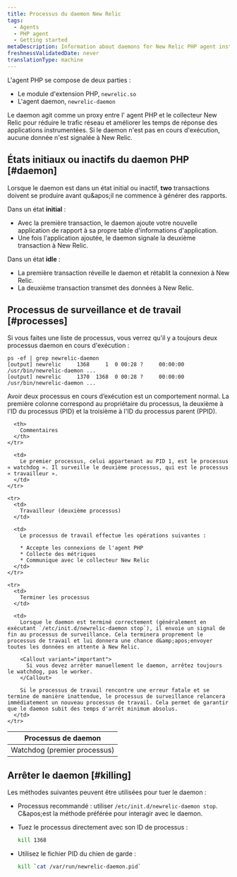 ```yaml
---
title: Processus du daemon New Relic
tags:
  - Agents
  - PHP agent
  - Getting started
metaDescription: Information about daemons for New Relic PHP agent installations prior to 3.0.
freshnessValidatedDate: never
translationType: machine
---
```


L'agent PHP se compose de deux parties :

* Le module d'extension PHP, `newrelic.so`
* L'agent daemon, `newrelic-daemon`

Le daemon agit comme un proxy entre l' agent PHP et le collecteur New Relic pour réduire le trafic réseau et améliorer les temps de réponse des applications instrumentées. Si le daemon n'est pas en cours d'exécution, aucune donnée n'est signalée à New Relic.

## États initiaux ou inactifs du daemon PHP [#daemon]

Lorsque le daemon est dans un état initial ou inactif, <DNT>**two**</DNT> transactions doivent se produire avant qu&amp;apos;il ne commence à générer des rapports.

Dans un état <DNT>**initial**</DNT> :

* Avec la première transaction, le daemon ajoute votre nouvelle application de rapport à sa propre table d'informations d'application.
* Une fois l'application ajoutée, le daemon signale la deuxième transaction à New Relic.

Dans un état <DNT>**idle**</DNT> :

* La première transaction réveille le daemon et rétablit la connexion à New Relic.
* La deuxième transaction transmet des données à New Relic.

## Processus de surveillance et de travail [#processes]

Si vous faites une liste de processus, vous verrez qu'il y a toujours deux processus daemon en cours d'exécution :

```shell
ps -ef | grep newrelic-daemon
[output] newrelic     1368     1  0 00:28 ?     00:00:00 /usr/bin/newrelic-daemon ...
[output] newrelic     1370  1368  0 00:28 ?     00:00:00 /usr/bin/newrelic-daemon ...
```

Avoir deux processus en cours d’exécution est un comportement normal. La première colonne correspond au propriétaire du processus, la deuxième à l'ID du processus (PID) et la troisième à l'ID du processus parent (PPID).

<table>
  <thead>
    <tr>
      <th style={{ width: "200px" }}>
        Processus de daemon
      </th>

      <th>
        Commentaires
      </th>
    </tr>
  </thead>

  <tbody>
    <tr>
      <td>
        Watchdog (premier processus)
      </td>

      <td>
        Le premier processus, celui appartenant au PID 1, est le processus « watchdog ». Il surveille le deuxième processus, qui est le processus « travailleur ».
      </td>
    </tr>

    <tr>
      <td>
        Travailleur (deuxième processus)
      </td>

      <td>
        Le processus de travail effectue les opérations suivantes :

        * Accepte les connexions de l'agent PHP
        * Collecte des métriques
        * Communique avec le collecteur New Relic
      </td>
    </tr>

    <tr>
      <td>
        Terminer les processus
      </td>

      <td>
        Lorsque le daemon est terminé correctement (généralement en exécutant `/etc/init.d/newrelic-daemon stop`), il envoie un signal de fin au processus de surveillance. Cela terminera proprement le processus de travail et lui donnera une chance d&amp;apos;envoyer toutes les données en attente à New Relic.

        <Callout variant="important">
          Si vous devez arrêter manuellement le daemon, arrêtez toujours le watchdog, pas le worker.
        </Callout>

        Si le processus de travail rencontre une erreur fatale et se termine de manière inattendue, le processus de surveillance relancera immédiatement un nouveau processus de travail. Cela permet de garantir que le daemon subit des temps d'arrêt minimum absolus.
      </td>
    </tr>
  </tbody>
</table>

## Arrêter le daemon [#killing]

Les méthodes suivantes peuvent être utilisées pour tuer le daemon :

* Processus recommandé : utiliser `/etc/init.d/newrelic-daemon stop`. C&amp;apos;est la méthode préférée pour interagir avec le daemon.

* Tuez le processus directement avec son ID de processus :

  ```sh
  kill 1368
  ```

* Utilisez le fichier PID du chien de garde :

  ```sh
  kill `cat /var/run/newrelic-daemon.pid`
  ```